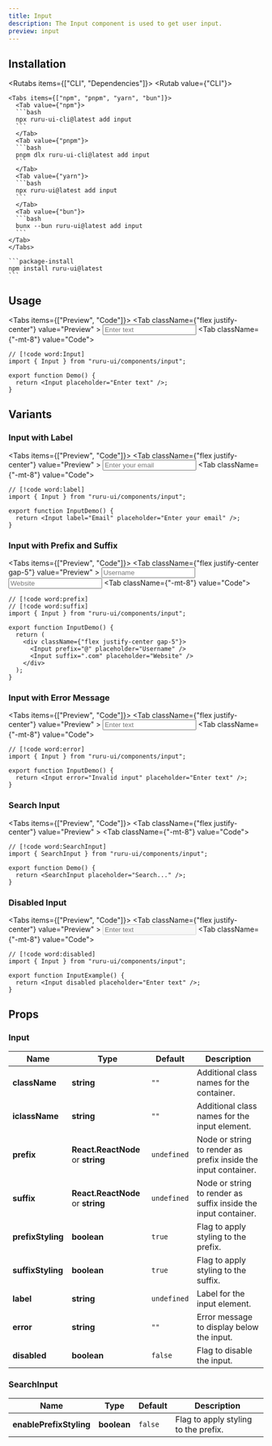 ```yaml
---
title: Input
description: The Input component is used to get user input.
preview: input
---
```



## Installation

<Rutabs items={["CLI", "Dependencies"]}>
  <Rutab value={"CLI"}>

    <Tabs items={["npm", "pnpm", "yarn", "bun"]}>
      <Tab value={"npm"}>
      ```bash
      npx ruru-ui-cli@latest add input
      ```
      </Tab>
      <Tab value={"pnpm"}>
      ```bash
      pnpm dlx ruru-ui-cli@latest add input
      ```
      </Tab>
      <Tab value={"yarn"}>
      ```bash
      npx ruru-ui@latest add input
      ```
      </Tab>
      <Tab value={"bun"}>
      ```bash
      bunx --bun ruru-ui@latest add input
      ```
    </Tab>
    </Tabs>

  </Rutab>
  <Rutab value={"Dependencies"}>

    ```package-install
    npm install ruru-ui@latest
    ```

  </Rutab>
</Rutabs>

## Usage

<Tabs items={["Preview", "Code"]}>
  <Tab className={"flex justify-center"} value="Preview" >
    <Input placeholder="Enter text" />
  </Tab>
  <Tab className={"-mt-8"} value="Code">
```tsx
// [!code word:Input]
import { Input } from "ruru-ui/components/input";

export function Demo() {
  return <Input placeholder="Enter text" />;
}
```
  </Tab>
</Tabs>

## Variants

### Input with Label

<Tabs items={["Preview", "Code"]}>
  <Tab className={"flex justify-center"} value="Preview" >
    <Input label="Email" placeholder="Enter your email" />
  </Tab>
  <Tab className={"-mt-8"} value="Code">
```tsx
// [!code word:label]
import { Input } from "ruru-ui/components/input";

export function InputDemo() {
  return <Input label="Email" placeholder="Enter your email" />;
}

```
  </Tab>
</Tabs>

### Input with Prefix and Suffix

<Tabs items={["Preview", "Code"]}>
  <Tab className={"flex justify-center gap-5"} value="Preview" >
    <Input prefix="@" placeholder="Username" />
  <Input suffix=".com" placeholder="Website" />
  </Tab>
  <Tab className={"-mt-8"} value="Code">
```tsx
// [!code word:prefix]
// [!code word:suffix]
import { Input } from "ruru-ui/components/input";

export function InputDemo() {
  return (
    <div className={"flex justify-center gap-5"}>
      <Input prefix="@" placeholder="Username" />
      <Input suffix=".com" placeholder="Website" />
    </div>
  );
}
```
  </Tab>
</Tabs>

### Input with Error Message

<Tabs items={["Preview", "Code"]}>
  <Tab className={"flex justify-center"} value="Preview" >
    <Input error="Invalid input" placeholder="Enter text" />
  </Tab>
  <Tab className={"-mt-8"} value="Code">
```tsx
// [!code word:error]
import { Input } from "ruru-ui/components/input";

export function InputDemo() {
  return <Input error="Invalid input" placeholder="Enter text" />;
}

```
  </Tab>
</Tabs>

### Search Input

<Tabs items={["Preview", "Code"]}>
  <Tab className={"flex justify-center"} value="Preview" >
    <SearchInput placeholder="Search..." />
  </Tab>
  <Tab className={"-mt-8"} value="Code">
```tsx
// [!code word:SearchInput]
import { SearchInput } from "ruru-ui/components/input";

export function Demo() {
  return <SearchInput placeholder="Search..." />;
}
```
  </Tab>
</Tabs>

### Disabled Input

<Tabs items={["Preview", "Code"]}>
  <Tab className={"flex justify-center"} value="Preview" >
    <Input disabled placeholder="Enter text" />
  </Tab>
  <Tab className={"-mt-8"} value="Code">
```tsx
// [!code word:disabled]
import { Input } from "ruru-ui/components/input";

export function InputExample() {
  return <Input disabled placeholder="Enter text" />;
}
```
  </Tab>
</Tabs>


## Props

### Input

| Name              | Type                              | Default     | Description                                                    |
| ----------------- | --------------------------------- | ----------- | -------------------------------------------------------------- |
| **className**     | **string**                        | `""`        | Additional class names for the container.                      |
| **iclassName**    | **string**                        | `""`        | Additional class names for the input element.                  |
| **prefix**        | **React.ReactNode** or **string** | `undefined` | Node or string to render as prefix inside the input container. |
| **suffix**        | **React.ReactNode** or **string** | `undefined` | Node or string to render as suffix inside the input container. |
| **prefixStyling** | **boolean**                       | `true`      | Flag to apply styling to the prefix.                           |
| **suffixStyling** | **boolean**                       | `true`      | Flag to apply styling to the suffix.                           |
| **label**         | **string**                        | `undefined` | Label for the input element.                                   |
| **error**         | **string**                        | `""`        | Error message to display below the input.                      |
| **disabled**      | **boolean**                       | `false`     | Flag to disable the input.                                     |

### SearchInput

| Name                    | Type        | Default | Description                          |
| ----------------------- | ----------- | ------- | ------------------------------------ |
| **enablePrefixStyling** | **boolean** | `false` | Flag to apply styling to the prefix. |
